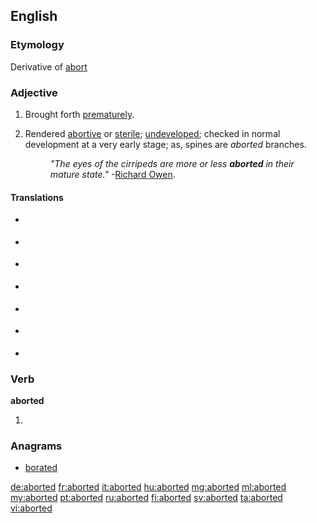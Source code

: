 ==English==

===Etymology===
Derivative of [[abort]]

===Adjective===
{{en-adj|-}}

# Brought forth [[prematurely]].
# {{context|biology|lang=en}} Rendered [[abortive]] or [[sterile]]; [[undeveloped]]; checked in normal development at a very early stage; as, spines are ''aborted'' branches.
#: ''"The eyes of the cirripeds are more or less '''aborted''' in their mature state."'' -[[w:Richard Owen|Richard Owen]].

====Translations====
{{trans-top|brought forth prematurely}}
{{trans-mid}}
{{trans-bottom}}
{{trans-top|rendered abortive or sterile}}
{{trans-mid}}
{{trans-bottom}}

{{checktrans-top}}
<!-- meaning (1) or meaning (2)? -->
* {{ttbc|ca}} {{t-|ca|avortat}}
* {{ttbc|fr}} {{t+|fr|avorté}}
* {{ttbc|ia}} {{t-|ia|abortate}}
* {{ttbc|it}} {{t-|it|terminato}}
* {{ttbc|pt}} {{t-|pt|abortado}}
* {{ttbc|es}} {{t-|es|abortado}}
* {{ttbc|sv}} {{t+|sv|aborterad}}
{{checktrans-bottom}}

===Verb===
'''aborted'''

# {{en-past of|abort}}

===Anagrams===
* [[borated#English|borated]]

[[de:aborted]]
[[fr:aborted]]
[[it:aborted]]
[[hu:aborted]]
[[mg:aborted]]
[[ml:aborted]]
[[my:aborted]]
[[pt:aborted]]
[[ru:aborted]]
[[fi:aborted]]
[[sv:aborted]]
[[ta:aborted]]
[[vi:aborted]]